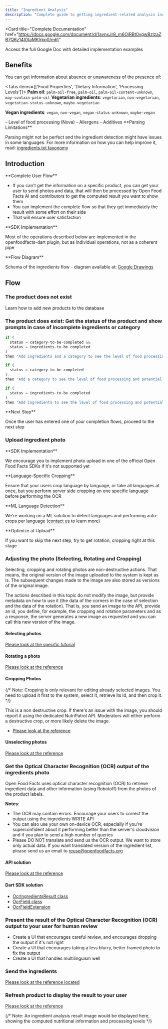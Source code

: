```yaml
---
title: "Ingredient Analysis"
description: "Complete guide to getting ingredient-related analysis including palm oil, vegan status, allergens, additives, and NOVA processing levels for products."
---
```



<Card
  title="Complete Documentation"
  href="https://docs.google.com/document/d/1avnxJr8_m6OjRBt0vgwBzlzaZB7Q6z14t0taMKIrkp0/edit"
>
  Access the full Google Doc with detailed implementation examples
</Card>

## Benefits

You can get information about absence or unawareness of the presence of:

<Tabs items={['Food Properties', 'Dietary Information', 'Processing Levels']}>
<Tab value="Food Properties">
**Palm oil**: `palm-oil-free`, `palm-oil`, `palm-oil-content-unknown`, `may-contain-palm-oil`
</Tab>
<Tab value="Dietary Information">
**Vegetarian ingredients**: `vegetarian`, `non-vegetarian`, `vegetarian-status-unknown`, `maybe-vegetarian`

**Vegan ingredients**: `vegan`, `non-vegan`, `vegan-status-unknown`, `maybe-vegan`

</Tab>
<Tab value="Processing Levels">
- Level of food processing (Nova)
- Allergens  
- Additives
</Tab>
</Tabs>

<Callout type="warn">
**Parsing Limitations**

Parsing might not be perfect and the ingredient detection might have issues in some languages. For more information on how you can help improve it, read: [ingredients.txt taxonomy](https://github.com/openfoodfacts/openfoodfacts-server/blob/master/taxonomies/ingredients.txt)

</Callout>

## Introduction

<Callout>
**Complete User Flow**

- If you can't get the information on a specific product, you can get your user to send photos and data, that will then be processed by Open Food Facts AI and contributors to get the computed result you want to show them
- You can implement the complete flow so that they get immediately the result with some effort on their side
- That will ensure user satisfaction

</Callout>

<Callout type="info">
**SDK Implementation**

Most of the operations described below are implemented in the openfoodfacts-dart plugin, but as individual operations, not as a coherent pipe

</Callout>

<Callout>
**Flow Diagram**

Schema of the ingredients flow - diagram available at: [Google Drawings](https://docs.google.com/drawings/d/12345/export/png)

</Callout>

## Flow

### The product does not exist

<Card title="Adding Products Tutorial" href="/docs/Product-Opener/tutorials/product-management/adding-missing-products">
  Learn how to add new products to the database
</Card>

### The product does exist: Get the status of the product and show prompts in case of incomplete ingredients or category

```javascript title="Status Check Logic"
if (
  status = category-to-be-completed &&
  status = ingredients-to-be-completed
)
then "Add ingredients and a category to see the level of food processing and potential additives"

if (
  status = category-to-be-completed
)
then "Add a category to see the level of food processing and potential additives"

if (
  status = ingredients-to-be-completed
)
then "Add ingredients to see the level of food processing and potential additives"
```

<Callout>
**Next Step**

Once the user has entered one of your completion flows, proceed to the next step

</Callout>

### Upload ingredient photo

<Cards>
  <Card
    title="Photo Upload Tutorial"
    href="/docs/Product-Opener/api-docs/advanced-features/tutorial-uploading-photo-to-a-product"
    description="Follow our dedicated tutorial on photo upload"
  />
  <Card
    title="DART SDK Support"
    description="The DART SDK offers support for photo upload"
  />
</Cards>

<Callout>
**SDK Implementation**

We encourage you to implement photo upload in one of the official Open Food Facts SDKs if it's not supported yet

</Callout>

<Steps>
<Step>
**Language-Specific Cropping**

Ensure that your users crop language by language, or take all languages at once, but you perform server side cropping on one specific language before performing the OCR

</Step>

<Step>
**ML Language Detection**

We're working on a ML solution to detect languages and performing auto-crops per language ([contact us](mailto:reuse@openfoodfacts.org) to learn more)

</Step>

<Step>
**Optimize at Upload**

If you want to skip the next step, try to get rotation, cropping right at this stage

</Step>
</Steps>

### Adjusting the photo (Selecting, Rotating and Cropping)

Selecting, cropping and rotating photos are non-destructive actions. That means, the original version of the image uploaded to the system is kept as is. The subsequent changes made to the image are also stored as versions of the original image.

The actions described in this topic do not modify the image, but provide metadata on how to use it (the data of the corners in the case of selection and the data of the rotation). That is, you send an image to the API, provide an id, you define, for example, the cropping and rotation parameters and as a response, the server generates a new image as requested and you can call this new version of the image.

#### Selecting photos

[Please look at the specific tutorial](/docs/Product-Opener/api-docs/advanced-features/tutorial-uploading-photo-to-a-product)

#### Rotating a photo

[Please look at the reference](/docs/Product-Opener/v2/images/get-cgi-product_image_crop.pl)

#### Cropping Photos

{/* Note: Cropping is only relevant for editing already selected images. You need to upload it first to the system, select it, retrieve its id, and then crop it. */}

This is a non destructive crop. If there's an issue with the image, you should report it using the dedicated NutriPatrol API. Moderators will either perform a destructive crop, or more likely delete the image.

- [Please look at the reference](/docs/Product-Opener/v2/images/post-cgi-product_image_crop.pl)

#### Unselecting photos

[Please look at the reference](/docs/Product-Opener/v2/images/post-cgi-product_image_unselect.pl)

### Get the Optical Character Recognition (OCR) output of the ingredients photo

Open Food Facts uses optical character recognition (OCR) to retrieve ingredient data and other information (using Robotoff) from the photos of the product labels.

**Notes**:

- The OCR may contain errors. Encourage your users to correct the output using the ingredients WRITE API
- You can also use your own on-device OCR, especially if you're superconfident about it performing better than the server's cloudvision and if you plan to send a high number of queries
- Please DO NOT translate and send us the OCR output. We want to store only actual data. If you want translated version of the ingredient list, please send us an email to [reuse@openfoodfacts.org](mailto:reuse@openfoodfacts.org)

#### API solution

[Please look at the reference](/docs/Product-Opener/v2/ocr/get-cgi-ingredients.pl)

#### Dart SDK solution

- [OcrIngredientsResult class](https://openfoodfacts.github.io/openfoodfacts-dart/model_OcrIngredientsResult/OcrIngredientsResult-class.html)
- [OcrField class](https://openfoodfacts.github.io/openfoodfacts-dart/utils_OcrField/OcrField-class.html)
- [OcrFieldExtension](https://openfoodfacts.github.io/openfoodfacts-dart/utils_OcrField/OcrFieldExtension.html)

### Present the result of the Optical Character Recognition (OCR) output to your user for human review

- Create a UI that encourages careful review, and encourages dropping the output if it's not right
- Create a UI that encourages taking a less blurry, better framed photo to fix the output
- Create a UI that handles multilinguism well

### Send the ingredients

[Please look at the reference located](/docs/Product-Opener/v2/products/post-cgi-product_jqm2.pl)

### Refresh product to display the result to your user

[Please look at the reference](/docs/Product-Opener/v3/products/get-product-by-barcode)

{/* Note: An ingredient analysis result image would be displayed here, showing the computed nutritional information and processing levels */}
